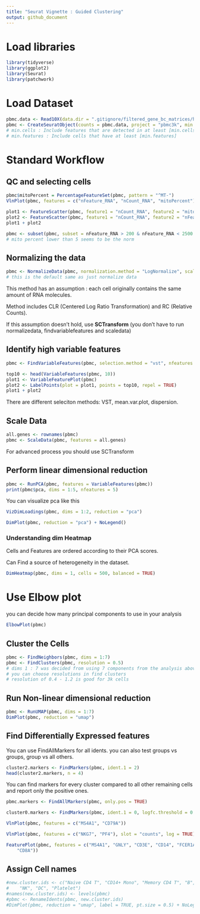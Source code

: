 ```yaml
---
title: "Seurat Vignette : Guided Clustering"
output: github_document
---
```


# Load libraries

```r
library(tidyverse)
library(ggplot2)
library(Seurat)
library(patchwork)
```

# Load Dataset

```r
pbmc.data <- Read10X(data.dir = ".gitignore/filtered_gene_bc_matrices/hg19/")
pbmc <- CreateSeuratObject(counts = pbmc.data, project = "pbmc3k", min.cells = 3, min.features = 200)
# min.cells : Include features that are detected in at least [min.cells]
# min.features : Include cells that have at least [min.features]
```
# Standard Workflow

## QC and selecting cells

```r
pbmc$mitoPercent = PercentageFeatureSet(pbmc, pattern = "^MT-")
VlnPlot(pbmc, features = c("nFeature_RNA", "nCount_RNA", "mitoPercent"), ncol = 3)
```
```r
plot1 <- FeatureScatter(pbmc, feature1 = "nCount_RNA", feature2 = "mitoPercent")
plot2 <- FeatureScatter(pbmc, feature1 = "nCount_RNA", feature2 = "nFeature_RNA")
plot1 + plot2
```

```r
pbmc <- subset(pbmc, subset = nFeature_RNA > 200 & nFeature_RNA < 2500 & mitoPercent < 5)
# mito percent lower than 5 seems to be the norm
```

## Normalizing the data

```r
pbmc <- NormalizeData(pbmc, normalization.method = "LogNormalize", scale.factor = 10000)
# this is the default same as just normalize data
```

This method has an assumption : each cell originally contains the same amount of RNA molecules.

Method includes CLR (Centered Log Ratio Transformation) and RC (Relative Counts).

If this assumption doesn't hold, use **SCTransform** (you don't have to run normalizedata, findvariablefeatures and scaledata)

## Identify high variable features

```r
pbmc <- FindVariableFeatures(pbmc, selection.method = "vst", nfeatures = 2000)

top10 <- head(VariableFeatures(pbmc, 10))
plot1 <- VariableFeaturePlot(pbmc)
plot2 <- LabelPoints(plot = plot1, points = top10, repel = TRUE)
plot1 + plot2
```
There are different seleciton methods: VST, mean.var.plot, dispersion.

## Scale Data

```r
all.genes <- rownames(pbmc)
pbmc <- ScaleData(pbmc, features = all.genes)
```

For advanced process you should use SCTransform

## Perform linear dimensional reduction

```r
pbmc <- RunPCA(pbmc, features = VariableFeatures(pbmc))
print(pbmc$pca, dims = 1:5, nfeatures = 5)
```

You can visualize pca like this

```r
VizDimLoadings(pbmc, dims = 1:2, reduction = "pca")
```
```r
DimPlot(pbmc, reduction = "pca") + NoLegend()
```

### Understanding dim Heatmap

Cells and Features are ordered according to their PCA scores.

Can Find a source of heterogeneity in the dataset.

```r
DimHeatmap(pbmc, dims = 1, cells = 500, balanced = TRUE)
```
# Use Elbow plot

you can decide how many principal components to use in your analysis

```r
ElbowPlot(pbmc)
```
## Cluster the Cells

```r
pbmc <- FindNeighbors(pbmc, dims = 1:7)
pbmc <- FindClusters(pbmc, resolution = 0.5)
# dims 1 : 7 was decided from using 7 components from the analysis above
# you can choose resolutions in find clusters
# resolution of 0.4 - 1.2 is good for 3k cells
```
## Run Non-linear dimensional reduction

```r
pbmc <- RunUMAP(pbmc, dims = 1:7)
DimPlot(pbmc, reduction = "umap")
```

## Find Differentially Expressed features

You can use FindAllMarkers for all idents. you can also test groups vs groups, group vs all others.

```r
cluster2.markers <- FindMarkers(pbmc, ident.1 = 2)
head(cluster2.markers, n = 4)
```

You can find markers for every cluster compared to all other remaining cells and report only the positive ones.

```r
pbmc.markers <- FindAllMarkers(pbmc, only.pos = TRUE)
```
```r
cluster0.markers <- FindMarkers(pbmc, ident.1 = 0, logfc.threshold = 0.25, test.use = "roc", only.pos = TRUE)
```

```r
VlnPlot(pbmc, features = c("MS4A1", "CD79A"))
```

```r
VlnPlot(pbmc, features = c("NKG7", "PF4"), slot = "counts", log = TRUE)
```

```r
FeaturePlot(pbmc, features = c("MS4A1", "GNLY", "CD3E", "CD14", "FCER1A", "FCGR3A", "LYZ", "PPBP",
    "CD8A"))
```

## Assign Cell names

```r
#new.cluster.ids <- c("Naive CD4 T", "CD14+ Mono", "Memory CD4 T", "B", "CD8 T", "FCGR3A+ Mono",
#    "NK", "DC", "Platelet")
#names(new.cluster.ids) <- levels(pbmc)
#pbmc <- RenameIdents(pbmc, new.cluster.ids)
#DimPlot(pbmc, reduction = "umap", label = TRUE, pt.size = 0.5) + NoLegend()
```

